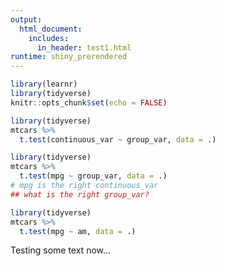 ```yaml
---
output: 
  html_document:
    includes:
      in_header: test1.html
runtime: shiny_prerendered
---
```


```r
library(learnr)
library(tidyverse)
knitr::opts_chunk$set(echo = FALSE)
```

```r
library(tidyverse)
mtcars %>% 
  t.test(continuous_var ~ group_var, data = .)
```

```r
library(tidyverse)
mtcars %>% 
  t.test(mpg ~ group_var, data = .)
# mpg is the right continuous_var
## what is the right group_var?
```

```r
library(tidyverse)
mtcars %>% 
  t.test(mpg ~ am, data = .)
```

<div data-iframe-height></div>

Testing some text now...
